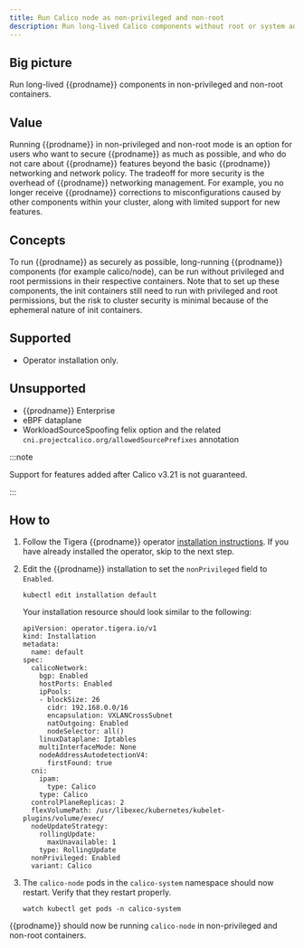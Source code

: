 ```yaml
---
title: Run Calico node as non-privileged and non-root
description: Run long-lived Calico components without root or system admin privileges.
---
```


## Big picture

Run long-lived {{prodname}} components in non-privileged and non-root containers.

## Value

Running {{prodname}} in non-privileged and non-root mode is an option for users who
want to secure {{prodname}} as much as possible, and who do not care about
{{prodname}} features beyond the basic {{prodname}} networking and network policy.
The tradeoff for more security is the overhead of {{prodname}} networking management.
For example, you no longer receive {{prodname}} corrections to misconfigurations caused
by other components within your cluster, along with limited support for new features.

## Concepts

To run {{prodname}} as securely as possible, long-running {{prodname}} components
(for example calico/node), can be run without privileged and root permissions in their respective
containers. Note that to set up these components, the init containers still need to run with
privileged and root permissions, but the risk to cluster security is minimal because of the
ephemeral nature of init containers.

## Supported

- Operator installation only.

## Unsupported

- {{prodname}} Enterprise
- eBPF dataplane
- WorkloadSourceSpoofing felix option and the related `cni.projectcalico.org/allowedSourcePrefixes` annotation

:::note

Support for features added after Calico v3.21 is not guaranteed.

:::

## How to

1. Follow the Tigera {{prodname}} operator [installation instructions](../getting-started/kubernetes/quickstart.mdx).
   If you have already installed the operator, skip to the next step.

1. Edit the {{prodname}} installation to set the `nonPrivileged` field to `Enabled`.

   ```
   kubectl edit installation default
   ```

   Your installation resource should look similar to the following:

   ```
   apiVersion: operator.tigera.io/v1
   kind: Installation
   metadata:
     name: default
   spec:
     calicoNetwork:
       bgp: Enabled
       hostPorts: Enabled
       ipPools:
       - blockSize: 26
         cidr: 192.168.0.0/16
         encapsulation: VXLANCrossSubnet
         natOutgoing: Enabled
         nodeSelector: all()
       linuxDataplane: Iptables
       multiInterfaceMode: None
       nodeAddressAutodetectionV4:
         firstFound: true
     cni:
       ipam:
         type: Calico
       type: Calico
     controlPlaneReplicas: 2
     flexVolumePath: /usr/libexec/kubernetes/kubelet-plugins/volume/exec/
     nodeUpdateStrategy:
       rollingUpdate:
         maxUnavailable: 1
       type: RollingUpdate
     nonPrivileged: Enabled
     variant: Calico
   ```

1. The `calico-node` pods in the `calico-system` namespace should now restart. Verify that they restart properly.
   ```
   watch kubectl get pods -n calico-system
   ```

{{prodname}} should now be running `calico-node` in non-privileged and non-root containers.
